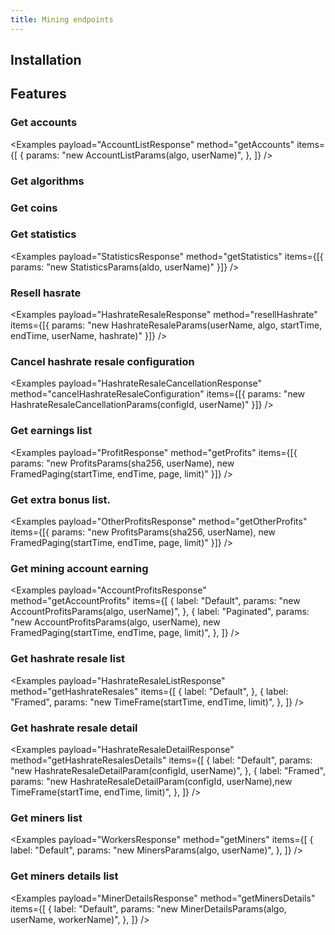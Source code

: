 ```yaml
---
title: Mining endpoints
---
```



<RepoBadges artifact="mining" />

## Installation

<InstallationInstructions repo="mining" />

## Features

### Get accounts

<Examples
    payload="AccountListResponse"
    method="getAccounts"
    items={[
        {
            params: "new AccountListParams(algo, userName)",
        },
    ]}
/>

### Get algorithms

<Examples payload="AlgorithmsResponse" method="getAlgorithms" items={[{}]} />

### Get coins

<Examples payload="CoinsResponse" method="getCoins" items={[{}]} />

### Get statistics

<Examples
    payload="StatisticsResponse"
    method="getStatistics"
    items={[{ params: "new StatisticsParams(aldo, userName)" }]}
/>

### Resell hasrate

<Examples
    payload="HashrateResaleResponse"
    method="resellHashrate"
    items={[{ params: "new HashrateResaleParams(userName, algo, startTime, endTime, userName, hashrate)" }]}
/>

### Cancel hashrate resale configuration

<Examples
    payload="HashrateResaleCancellationResponse"
    method="cancelHashrateResaleConfiguration"
    items={[{ params: "new HashrateResaleCancellationParams(configId, userName)" }]}
/>

### Get earnings list

<Examples
    payload="ProfitResponse"
    method="getProfits"
    items={[{ params: "new ProfitsParams(sha256, userName), new FramedPaging(startTime, endTime, page, limit)" }]}
/>

### Get extra bonus list.

<Examples
    payload="OtherProfitsResponse"
    method="getOtherProfits"
    items={[{ params: "new ProfitsParams(sha256, userName), new FramedPaging(startTime, endTime, page, limit)" }]}
/>

### Get mining account earning

<Examples
    payload="AccountProfitsResponse"
    method="getAccountProfits"
    items={[
        {
            label: "Default",
            params: "new AccountProfitsParams(algo, userName)",
        },
        {
            label: "Paginated",
            params: "new AccountProfitsParams(algo, userName), new FramedPaging(startTime, endTime, page, limit)",
        },
    ]}
/>

### Get hashrate resale list

<Examples
    payload="HashrateResaleListResponse"
    method="getHashrateResales"
    items={[
        {
            label: "Default",
        },
        {
            label: "Framed",
            params: "new TimeFrame(startTime, endTime, limit)",
        },
    ]}
/>

### Get hashrate resale detail

<Examples
    payload="HashrateResaleDetailResponse"
    method="getHashrateResalesDetails"
    items={[
        {
            label: "Default",
            params: "new HashrateResaleDetailParam(configId, userName)",
        },
        {
            label: "Framed",
            params: "new HashrateResaleDetailParam(configId, userName),new TimeFrame(startTime, endTime, limit)",
        },
    ]}
/>

### Get miners list

<Examples
    payload="WorkersResponse"
    method="getMiners"
    items={[
        {
            label: "Default",
            params: "new MinersParams(algo, userName)",
        },
    ]}
/>

### Get miners details list

<Examples
    payload="MinerDetailsResponse"
    method="getMinersDetails"
    items={[
        {
            label: "Default",
            params: "new MinerDetailsParams(algo, userName, workerName)",
        },
    ]}
/>
